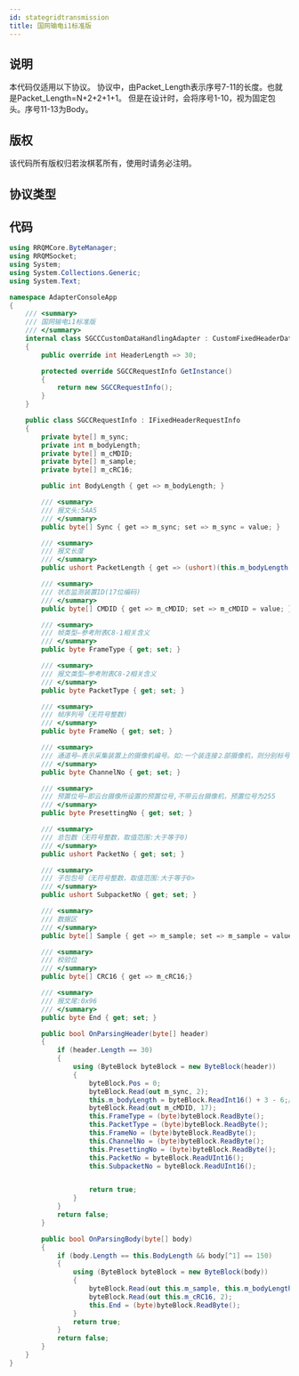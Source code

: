 ```yaml
---
id: stategridtransmission
title: 国网输电i1标准版
---
```


## 说明

本代码仅适用以下协议。
协议中，由Packet\_Length表示序号7-11的长度。也就是Packet\_Length=N+2+2+1+1。
但是在设计时，会将序号1-10，视为固定包头。序号11-13为Body。

## 版权

该代码所有版权归若汝棋茗所有，使用时请务必注明。

## 协议类型


## 代码

```csharp
using RRQMCore.ByteManager;
using RRQMSocket;
using System;
using System.Collections.Generic;
using System.Text;

namespace AdapterConsoleApp
{
    /// <summary>
    /// 国网输电i1标准版
    /// </summary>
    internal class SGCCCustomDataHandlingAdapter : CustomFixedHeaderDataHandlingAdapter<SGCCRequestInfo>
    {
        public override int HeaderLength => 30;

        protected override SGCCRequestInfo GetInstance()
        {
            return new SGCCRequestInfo();
        }
    }

    public class SGCCRequestInfo : IFixedHeaderRequestInfo
    {
        private byte[] m_sync;
        private int m_bodyLength;
        private byte[] m_cMDID;
        private byte[] m_sample;
        private byte[] m_cRC16;

        public int BodyLength { get => m_bodyLength; }

        /// <summary>
        /// 报文头:5AA5
        /// </summary>
        public byte[] Sync { get => m_sync; set => m_sync = value; }

        /// <summary>
        /// 报文长度
        /// </summary>
        public ushort PacketLength { get => (ushort)(this.m_bodyLength - 3); }

        /// <summary>
        /// 状态监测装置ID(17位编码)
        /// </summary>
        public byte[] CMDID { get => m_cMDID; set => m_cMDID = value; }

        /// <summary>
        /// 帧类型—参考附表C8-1相关含义
        /// </summary>
        public byte FrameType { get; set; }

        /// <summary>
        /// 报文类型—参考附表C8-2相关含义
        /// </summary>
        public byte PacketType { get; set; }

        /// <summary>
        /// 帧序列号（无符号整数)
        /// </summary>
        public byte FrameNo { get; set; }

        /// <summary>
        /// 通道号—表示采集装置上的摄像机编号。如:一个装连接⒉部摄像机，则分别标号为1、2
        /// </summary>
        public byte ChannelNo { get; set; }

        /// <summary>
        /// 预置位号—即云台摄像所设置的预置位号,不带云台摄像机，预置位号为255
        /// </summary>
        public byte PresettingNo { get; set; }

        /// <summary>
        /// 总包数（无符号整数，取值范围:大于等于0)
        /// </summary>
        public ushort PacketNo { get; set; }

        /// <summary>
        /// 子包包号（无符号整数，取值范围:大于等于0>
        /// </summary>
        public ushort SubpacketNo { get; set; }

        /// <summary>
        /// 数据区
        /// </summary>
        public byte[] Sample { get => m_sample; set => m_sample = value; }

        /// <summary>
        /// 校验位
        /// </summary>
        public byte[] CRC16 { get => m_cRC16;}

        /// <summary>
        /// 报文尾:0x96
        /// </summary>
        public byte End { get; set; }

        public bool OnParsingHeader(byte[] header)
        {
            if (header.Length == 30)
            {
                using (ByteBlock byteBlock = new ByteBlock(header))
                {
                    byteBlock.Pos = 0;
                    byteBlock.Read(out m_sync, 2);
                    this.m_bodyLength = byteBlock.ReadInt16() + 3 - 6;//先把crc校验和end都获取。
                    byteBlock.Read(out m_cMDID, 17);
                    this.FrameType = (byte)byteBlock.ReadByte();
                    this.PacketType = (byte)byteBlock.ReadByte();
                    this.FrameNo = (byte)byteBlock.ReadByte();
                    this.ChannelNo = (byte)byteBlock.ReadByte();
                    this.PresettingNo = (byte)byteBlock.ReadByte();
                    this.PacketNo = byteBlock.ReadUInt16();
                    this.SubpacketNo = byteBlock.ReadUInt16();


                    return true;
                }
            }
            return false;
        }

        public bool OnParsingBody(byte[] body)
        {
            if (body.Length == this.BodyLength && body[^1] == 150)
            {
                using (ByteBlock byteBlock = new ByteBlock(body))
                {
                    byteBlock.Read(out this.m_sample, this.m_bodyLength-3);
                    byteBlock.Read(out this.m_cRC16, 2);
                    this.End = (byte)byteBlock.ReadByte();
                }
                return true;
            }
            return false;
        }
    }
}

```
